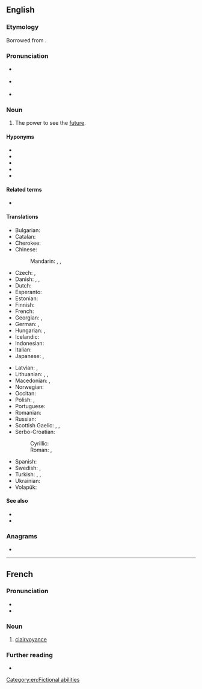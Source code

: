 ==English==
{{wikipedia}}

===Etymology===
Borrowed from {{bor|en|fr|clairvoyance}}.

===Pronunciation===
* {{a|GenAm}} {{IPA|en|/klɛɹˈvɔɪəns/}}
* {{a|RP}} {{IPA|en|/klɛəˈvɔɪəns/}}
* {{audio|en|En-ca-clairvoyance.ogg|Audio (Canada)}}

===Noun===
{{en-noun|-|s}}

# {{lb|en|parapsychology}} The power to see the [[future]].

====Hyponyms====
* {{l|en|clairaudience}}
* {{l|en|metagnomy}}
* {{l|en|precognition}}
* {{l|en|psychometry}}
* {{l|en|second sight}}

====Related terms====
* {{l|en|clairvoyant}}

====Translations====
{{trans-top|the power to perceive objects that are not accessible to the senses}}
* Bulgarian: {{t|bg|яснови́дство|n}}
* Catalan: {{t+|ca|clarividència|f}}
* Cherokee: {{t|chr|ᎠᏓᏪᎯ}}
* Chinese:
*: Mandarin: {{t+|cmn|透視|sc=Hani}}, {{t+|cmn|透视|tr=tòushì|sc=Hani}}, {{t+|cmn|千里眼|tr=qiānlǐyǎn|sc=Hani}}
* Czech: {{t|cs|jasnovidnost|f}}, {{t+|cs|jasnovidectví|n}}
* Danish: {{t|da|clairvoyance|c}}, {{t|da|klarsyn|n}}, {{t|da|synskhed|c}}
* Dutch: {{t+|nl|helderziendheid|f}}
* Esperanto: {{t|eo|klarvideco}}
* Estonian: {{t|et|selgeltnägemine}}
* Finnish: {{t+|fi|selvänäköisyys}}
* French: {{t+|fr|clairvoyance|f}}
* Georgian: {{t|ka|გულთმისნობა}}, {{t|ka|ნათელმხილველობა}}
* German: {{t|de|Hellsehen|n}}, {{t+|de|Hellseherei|f}}
* Hungarian: {{t|hu|látnoki képesség}}, {{t+|hu|éleslátás}}
* Icelandic: {{t|is|skyggnigáfa}}
* Indonesian: {{t+|id|kewaskitaan}}
* Italian: {{t+|it|chiaroveggenza|f}}
* Japanese: {{t+|ja|透視|tr=とうし, tōshi|sc=Jpan}}, {{t+|ja|千里眼|tr=せんりがん, senrigan|sc=Jpan}}
{{trans-mid}}
* Latvian: {{t|lv|gaišredzība}}, {{t|lv|tālredzība}}
* Lithuanian: {{t|lt|aiškiaregystė}}, {{t|lt|įžvalgumas}}, {{t|lt|įžvalga}}
* Macedonian: {{t|mk|видовитост|f}}, {{t|mk|јасновидност|f}}
* Norwegian: {{t|no|klarsynthet}}
* Occitan: {{t|oc|clarvesença|f}}
* Polish: {{t+|pl|jasnowidzenie|n}}, {{t|pl|jasnowidztwo|n}}
* Portuguese: {{t+|pt|clarividência}}
* Romanian: {{t+|ro|clarviziune}}
* Russian: {{t+|ru|яснови́дение|n}}
* Scottish Gaelic: {{t|gd|taibhsearachd|f}}, {{t|gd|dà-fhradharc|m}}, {{t|gd|dà-shealladh|m}}
* Serbo-Croatian:
*: Cyrillic: {{t|sh|видовитост}}
*: Roman: {{t+|sh|pronicljivost}}, {{t+|sh|vidovitost}}
* Spanish: {{t+|es|clarividencia}}
* Swedish: {{t+|sv|klärvoajans}}, {{t+|sv|synskhet|c}}
* Turkish: {{t+|tr|sağgörü}}, {{t+|tr|basiret}}, {{t|tr|durugörü}}
* Ukrainian: {{t+|uk|яснови́діння|n}}
* Volapük: {{t|vo|kleililogam}}
{{trans-bottom}}

====See also====
* {{l|en|claircognizance}}
* {{l|en|clairsentience}}

===Anagrams===
* {{anagrams|en|a=aacceilnorvy|ovarian cycle}}

[[Category:en:Fictional abilities]]

----

==French==

===Pronunciation===
* {{fr-IPA}}
* {{rhymes|fr|ɑ̃s|s=3}}

===Noun===
{{fr-noun|f}}

# [[clairvoyance#English|clairvoyance]]

===Further reading===
* {{R:TLFi}}

{{C|fr|Parapsychology}}